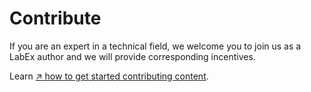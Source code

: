 # Contribute

If you are an expert in a technical field, we welcome you to join us as a LabEx author and we will provide corresponding incentives.

Learn [↗ how to get started contributing content](https://github.com/labex-labs/scenarios/issues/18).
